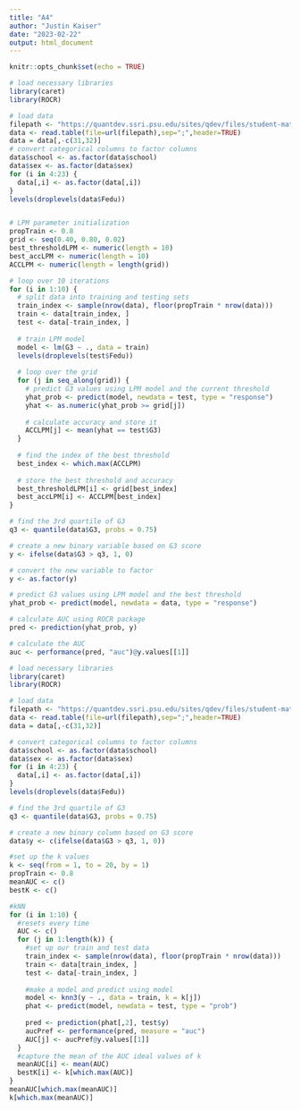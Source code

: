 ```yaml
---
title: "A4"
author: "Justin Kaiser"
date: "2023-02-22"
output: html_document
---
```


```r
knitr::opts_chunk$set(echo = TRUE)
```


```r
# load necessary libraries
library(caret)
library(ROCR)

# load data
filepath <- "https://quantdev.ssri.psu.edu/sites/qdev/files/student-mat.csv"
data <- read.table(file=url(filepath),sep=";",header=TRUE)
data = data[,-c(31,32)]
# convert categorical columns to factor columns
data$school <- as.factor(data$school)
data$sex <- as.factor(data$sex)
for (i in 4:23) {
  data[,i] <- as.factor(data[,i])
}
levels(droplevels(data$Fedu))


# LPM parameter initialization
propTrain <- 0.8
grid <- seq(0.40, 0.80, 0.02)
best_thresholdLPM <- numeric(length = 10)
best_accLPM <- numeric(length = 10)
ACCLPM <- numeric(length = length(grid))

# loop over 10 iterations
for (i in 1:10) {
  # split data into training and testing sets
  train_index <- sample(nrow(data), floor(propTrain * nrow(data)))
  train <- data[train_index, ]
  test <- data[-train_index, ]
  
  # train LPM model
  model <- lm(G3 ~ ., data = train)
  levels(droplevels(test$Fedu))
  
  # loop over the grid
  for (j in seq_along(grid)) {
    # predict G3 values using LPM model and the current threshold
    yhat_prob <- predict(model, newdata = test, type = "response")
    yhat <- as.numeric(yhat_prob >= grid[j])
    
    # calculate accuracy and store it
    ACCLPM[j] <- mean(yhat == test$G3)
  }
  
  # find the index of the best threshold
  best_index <- which.max(ACCLPM)
  
  # store the best threshold and accuracy
  best_thresholdLPM[i] <- grid[best_index]
  best_accLPM[i] <- ACCLPM[best_index]
}

# find the 3rd quartile of G3
q3 <- quantile(data$G3, probs = 0.75)

# create a new binary variable based on G3 score
y <- ifelse(data$G3 > q3, 1, 0)

# convert the new variable to factor
y <- as.factor(y)

# predict G3 values using LPM model and the best threshold
yhat_prob <- predict(model, newdata = data, type = "response")

# calculate AUC using ROCR package
pred <- prediction(yhat_prob, y)

# calculate the AUC
auc <- performance(pred, "auc")@y.values[[1]]
```


```r
# load necessary libraries
library(caret)
library(ROCR)

# load data
filepath <- "https://quantdev.ssri.psu.edu/sites/qdev/files/student-mat.csv"
data <- read.table(file=url(filepath),sep=";",header=TRUE)
data = data[,-c(31,32)]

# convert categorical columns to factor columns
data$school <- as.factor(data$school)
data$sex <- as.factor(data$sex)
for (i in 4:23) {
  data[,i] <- as.factor(data[,i])
}
levels(droplevels(data$Fedu))

# find the 3rd quartile of G3
q3 <- quantile(data$G3, probs = 0.75)

# create a new binary column based on G3 score
data$y <- c(ifelse(data$G3 > q3, 1, 0))

#set up the k values
k <- seq(from = 1, to = 20, by = 1)
propTrain <- 0.8
meanAUC <- c()
bestK <- c()

#kNN
for (i in 1:10) {
  #resets every time
  AUC <- c()
  for (j in 1:length(k)) {
    #set up our train and test data
    train_index <- sample(nrow(data), floor(propTrain * nrow(data)))
    train <- data[train_index, ]
    test <- data[-train_index, ]
    
    #make a model and predict using model
    model <- knn3(y ~ ., data = train, k = k[j])
    phat <- predict(model, newdata = test, type = "prob")
    
    pred <- prediction(phat[,2], test$y)
    aucPref <- performance(pred, measure = "auc")
    AUC[j] <- aucPref@y.values[[1]]
  }
  #capture the mean of the AUC ideal values of k
  meanAUC[i] <- mean(AUC)
  bestK[i] <- k[which.max(AUC)]
}
meanAUC[which.max(meanAUC)]
k[which.max(meanAUC)]
```
